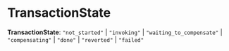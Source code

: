
# TransactionState

 **TransactionState**: `"not_started"` \| `"invoking"` \| `"waiting_to_compensate"` \| `"compensating"` \| `"done"` \| `"reverted"` \| `"failed"`
